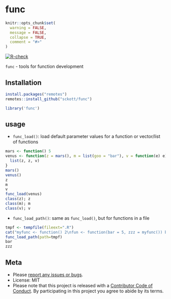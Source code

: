 func
====

```r
knitr::opts_chunk$set(
  warning = FALSE,
  message = FALSE,
  collapse = TRUE,
  comment = "#>"
)
```

[![R-check](https://github.com/sckott/func/workflows/R-check/badge.svg)](https://github.com/sckott/func/actions/)


`func` - tools for function development

## Installation

```r
install.packages("remotes")
remotes::install_github("sckott/func")
```

```r
library('func')
```

## usage

- `func_load()`: load default parameter values for a function or vector/list of functions

```r
mars <- function() 5
venus <- function(z = mars(), m = list(goo = "bar"), v = function(e) e) {
  list(z, z, v)
}
mars()
venus()
z
m
v
func_load(venus)
class(z); z
class(m); m
class(v); v
```

- `func_load_path()`: same as `func_load()`, but for functions in a file

```r
tmpf <- tempfile(fileext=".R")
cat("myfunc <- function() 2\nfun <- function(bar = 5, zzz = myfunc()) bar + 1\n", file=tmpf)
func_load_path(path=tmpf)
bar
zzz
```


## Meta

* Please [report any issues or bugs](https://github.com/sckott/func/issues).
* License: MIT
* Please note that this project is released with a [Contributor Code of Conduct][coc].
By participating in this project you agree to abide by its terms.

[coc]: https://github.com/sckott/func/blob/main/CODE_OF_CONDUCT.md
